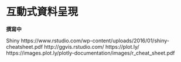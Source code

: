 # 互動式資料呈現 {#InteractiveGraphics}
**撰寫中**

Shiny
https://www.rstudio.com/wp-content/uploads/2016/01/shiny-cheatsheet.pdf
http://ggvis.rstudio.com/
https://plot.ly/
https://images.plot.ly/plotly-documentation/images/r_cheat_sheet.pdf
